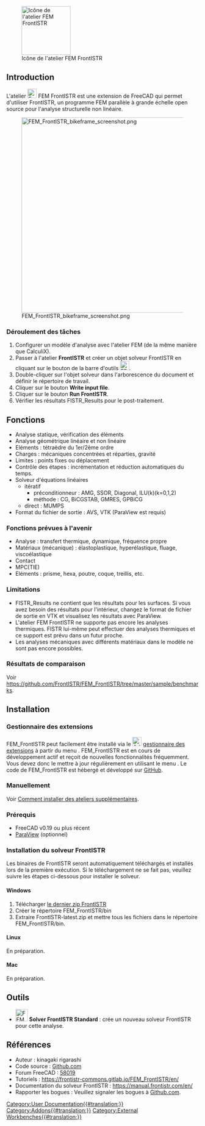 <languages/>

[[File:FrontISTR.svg|thumb|128px|Icône de l'atelier FEM FrontISTR]]

{{TOCright}}

== Introduction ==

L'atelier [[File:FrontISTR.svg|24px]] FEM FrontISTR est une extension de FreeCAD qui permet d'utiliser FrontISTR, un programme FEM parallèle à grande échelle open source pour l'analyse structurelle non linéaire. 

[[File:FEM FrontISTR bikeframe screenshot.png|512px]]

<span id="Intended_work-flow"></span>
=== Déroulement des tâches ===

# Configurer un modèle d'analyse avec l'atelier FEM (de la même manière que CalculiX).
# Passer à l'atelier '''FrontISTR''' et créer un objet solveur FrontISTR en cliquant sur le bouton de la barre d'outils [[Image:FEM_SolverCalculixCxxtools.svg|24px]].
# Double-cliquer sur l'objet solveur dans l'arborescence du document et définir le répertoire de travail.
# Cliquer sur le bouton '''Write input file'''.
# Cliquer sur le bouton '''Run FrontISTR'''.
# Vérifier les résultats FISTR_Results pour le post-traitement.

<span id="Features"></span>
== Fonctions ==

* Analyse statique, vérification des éléments
* Analyse géométrique linéaire et non linéaire
* Eléments : tétraèdre du 1er/2ème ordre
* Charges : mécaniques concentrées et réparties, gravité
* Limites : points fixes ou déplacement
* Contrôle des étapes : incrémentation et réduction automatiques du temps.
* Solveur d'équations linéaires
** itératif
*** préconditionneur : AMG, SSOR, Diagonal, ILU(k)(k=0,1,2)
*** méthode : CG, BiCGSTAB, GMRES, GPBiCG
** direct : MUMPS
* Format du fichier de sortie : AVS, VTK (ParaView est requis)

<span id="Features_to_be_supported_in_the_future"></span>
=== Fonctions prévues à l'avenir ===

* Analyse : transfert thermique, dynamique, fréquence propre
* Matériaux (mécanique) : élastoplastique, hyperélastique, fluage, viscoélastique
* Contact
* MPC(TIE)
* Eléments : prisme, hexa, poutre, coque, treillis, etc.

<span id="Limitations"></span>
===Limitations===

* FISTR_Results ne contient que les résultats pour les surfaces. Si vous avez besoin des résultats pour l'intérieur, changez le format de fichier de sortie en VTK et visualisez les résultats avec ParaView.
* L'atelier FEM FrontISTR ne supporte pas encore les analyses thermiques. FISTR lui-même peut effectuer des analyses thermiques et ce support est prévu dans un futur proche.
* Les analyses mécaniques avec différents matériaux dans le modèle ne sont pas encore possibles.

<span id="Benchmark_results"></span>
=== Résultats de comparaison ===

Voir https://github.com/FrontISTR/FEM_FrontISTR/tree/master/sample/benchmarks.

== Installation ==

<span id="Addon_Manager"></span>
=== Gestionnaire des extensions ===

FEM_FrontISTR peut facilement être installé via le [[Image:AddonManager.svg|24px]] [[Std_AddonMgr/fr|gestionnaire des extensions]] à partir du menu {{MenuCommand|Outils → Gestionnaire des extensions}}.
FEM_FrontISTR est en cours de développement actif et reçoit de nouvelles fonctionnalités fréquemment. Vous devez donc le mettre à jour régulièrement en utilisant le menu {{MenuCommand|Outils → Gestionnaire des extensions}}.
Le code de FEM_FrontISTR est hébergé et développé sur [https://github.com/FrontISTR/FEM_FrontISTR GitHub].

<span id="Manual"></span>
===Manuellement===

Voir [[How_to_install_additional_workbenches/fr|Comment installer des ateliers supplémentaires]].

<span id="Prerequisites"></span>
=== Prérequis ===

* FreeCAD v0.19 ou plus récent
* [https://www.paraview.org/ ParaView] (optionnel)

<span id="FrontISTR_Solver_Installation"></span>
=== Installation du solveur FrontISTR ===

Les binaires de FrontISTR seront automatiquement téléchargés et installés lors de la première exécution. Si le téléchargement ne se fait pas, veuillez suivre les étapes ci-dessous pour installer le solveur.

==== Windows ====

# Télécharger [https://www.frontistr.com/download/link.php?https://frontistr-commons.gitlab.io/FrontISTR/release/x86_64-w64-mingw32-msmpi/FrontISTR-latest.zip le dernier zip FrontISTR]
# Créer le répertoire FEM_FrontISTR/bin
# Extraire FrontISTR-latest.zip et mettre tous les fichiers dans le répertoire FEM_FrontISTR/bin.

==== Linux ====

En préparation.

==== Mac ====

En préparation.

<span id="Tools"></span>
== Outils ==

* [[Image:FEM_SolverCalculixCxxtools.svg|32px]] '''Solver FrontISTR Standard''' : crée un nouveau solveur FrontISTR pour cette analyse.

<span id="References"></span>
== Références ==

<div class="mw-translate-fuzzy">
* Auteur : kinagaki rigarashi
* Code source : [https://github.com/FrontISTR/FEM_FrontISTR Github.com]
* Forum FreeCAD : [https://forum.freecadweb.org/viewtopic.php?t=58019 58019]
* Tutoriels : https://frontistr-commons.gitlab.io/FEM_FrontISTR/en/
* Documentation du solveur FrontISTR : https://manual.frontistr.com/en/
* Rapporter les bogues : Veuillez signaler les bogues à [https://github.com/FrontISTR/FEM_FrontISTR Github.com].
</div>


[[Category:User Documentation{{#translation:}}]]
[[Category:Addons{{#translation:}}]]
[[Category:External Workbenches{{#translation:}}]]